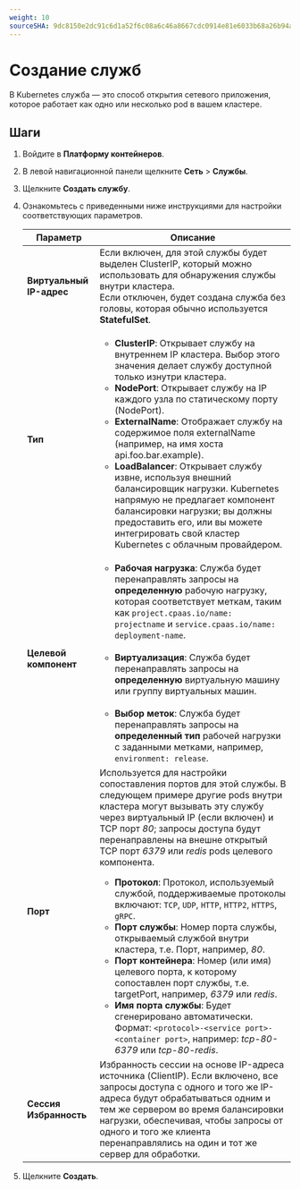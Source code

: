 ```yaml
---
weight: 10
sourceSHA: 9dc8150e2dc91c6d1a52f6c08a6c46a8667cdc0914e81e6033b68a26b94acdf0
---
```


# Создание служб

В Kubernetes служба — это способ открытия сетевого приложения, которое работает как одно или несколько pod в вашем кластере.

## Шаги

1. Войдите в **Платформу контейнеров**.

2. В левой навигационной панели щелкните **Сеть** > **Службы**.

3. Щелкните **Создать службу**.

4. Ознакомьтесь с приведенными ниже инструкциями для настройки соответствующих параметров.

   | Параметр               | Описание                                                                                                                                                                                                                                                                                                                                                                                                                                                                                                                                                                                                                                                                                                                                                                                                                                                                                                 |
   | ---------------------- | ----------------------------------------------------------------------------------------------------------------------------------------------------------------------------------------------------------------------------------------------------------------------------------------------------------------------------------------------------------------------------------------------------------------------------------------------------------------------------------------------------------------------------------------------------------------------------------------------------------------------------------------------------------------------------------------------------------------------------------------------------------------------------------------------------------------------------------------------------------------------------------------------------------- |
   | **Виртуальный IP-адрес** | Если включен, для этой службы будет выделен ClusterIP, который можно использовать для обнаружения службы внутри кластера.<br />Если отключен, будет создана служба без головы, которая обычно используется **StatefulSet**.                                                                                                                                                                                                                                                                                                                                                                                                                                                                                                                                                                                                                                                                                     |
   | **Тип**                | <ul><li>**ClusterIP**: Открывает службу на внутреннем IP кластера. Выбор этого значения делает службу доступной только изнутри кластера.</li><li>**NodePort**: Открывает службу на IP каждого узла по статическому порту (NodePort).</li><li>**ExternalName**: Отображает службу на содержимое поля externalName (например, на имя хоста api.foo.bar.example).</li><li>**LoadBalancer**: Открывает службу извне, используя внешний балансировщик нагрузки. Kubernetes напрямую не предлагает компонент балансировки нагрузки; вы должны предоставить его, или вы можете интегрировать свой кластер Kubernetes с облачным провайдером.</li></ul>                                                                                                                                                                                                                                                    |
   | **Целевой компонент**  | <ul><li>**Рабочая нагрузка**: Служба будет перенаправлять запросы на **определенную** рабочую нагрузку, которая соответствует меткам, таким как `project.cpaas.io/name: projectname` и `service.cpaas.io/name: deployment-name`.</li><br /><li>**Виртуализация**: Служба будет перенаправлять запросы на **определенную** виртуальную машину или группу виртуальных машин.</li><br /><li>**Выбор меток**: Служба будет перенаправлять запросы на **определенный тип** рабочей нагрузки с заданными метками, например, `environment: release`.</li></ul>                                                                                                                                                                                                                                                                                                                                                                                            |
   | **Порт**               | Используется для настройки сопоставления портов для этой службы. В следующем примере другие pods внутри кластера могут вызывать эту службу через виртуальный IP (если включен) и TCP порт *80*; запросы доступа будут перенаправлены на внешне открытый TCP порт *6379* или *redis* pods целевого компонента.<ul><li>**Протокол**: Протокол, используемый службой, поддерживаемые протоколы включают: `TCP`, `UDP`, `HTTP`, `HTTP2`, `HTTPS`, `gRPC`.</li><li>**Порт службы**: Номер порта службы, открываемый службой внутри кластера, т.е. Порт, например, *80*.</li><li>**Порт контейнера**: Номер (или имя) целевого порта, к которому сопоставлен порт службы, т.е. targetPort, например, *6379* или *redis*.</li><li>**Имя порта службы**: Будет сгенерировано автоматически. Формат: `<protocol>-<service port>-<container port>`, например: *tcp-80-6379* или *tcp-80-redis*.</li></ul> |
   | **Сессия Избранность** | Избранность сессии на основе IP-адреса источника (ClientIP). Если включено, все запросы доступа с одного и того же IP-адреса будут обрабатываться одним и тем же сервером во время балансировки нагрузки, обеспечивая, чтобы запросы от одного и того же клиента перенаправлялись на один и тот же сервер для обработки.                                                                                                                                                                                                                                                                                                                                                                                                                                                                                                                                                                                                                                    |

5. Щелкните **Создать**.
